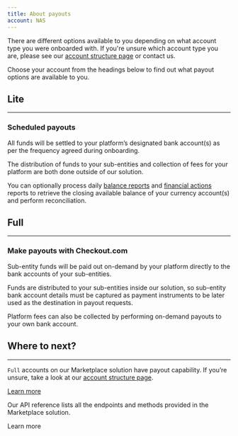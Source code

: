 ```yaml
--- 
title: About payouts
account: NAS
---
```


There are different options available to you depending on what account type you were onboarded with. If you're unsure which account type you are, please see our [account structure page](/marketplaces/account-structure) or <ExternalLink href="https://www.checkout.com/contact-us" >contact us</ExternalLink>.

Choose your account from the headings below to find out what payout options are available to you.

## Lite

---

### Scheduled payouts

All funds will be settled to your platform’s designated bank account(s) as per the frequency agreed during onboarding.

The distribution of funds to your sub-entities and collection of fees for your platform are both done outside of our solution.

You can optionally process daily [balance reports](/reporting/reconciliation-reports/balance-reports) and [financial actions](/reporting/reconciliation-reports/financial-actions-reports) reports to retrieve the closing available balance of your currency account(s) and perform reconciliation.

## Full

---

### Make payouts with Checkout.com

Sub-entity funds will be paid out on-demand by your platform directly to the bank accounts of your sub-entities. 

Funds are distributed to your sub-entities inside our solution, so sub-entity bank account details must be captured as payment instruments to be later used as the destination in payout requests. 

Platform fees can also be collected by performing on-demand payouts to your own bank account.

## Where to next?

---

<ContentPanel title="Make a payout" imgSrc="/NAS/Marketplaces/about-making-payouts.svg">

`Full` accounts on our Marketplace solution have payout capability. If you’re unsure, take a look at our [account structure page](/marketplaces/account-structure).

[Learn more](/marketplaces/payouts/make-a-payout)
                                 
</ContentPanel>
<ContentPanel title="Marketplace API" imgSrc="/NAS/Marketplaces/marketplaces-api.svg" withBorder={false}>

Our API reference lists all the endpoints and methods provided in the Marketplace solution.

<ExternalLink href="https://api-reference.checkout.com/preview/crusoe/#tag/Marketplace"  withArrow>Learn more</ExternalLink>

</ContentPanel>
